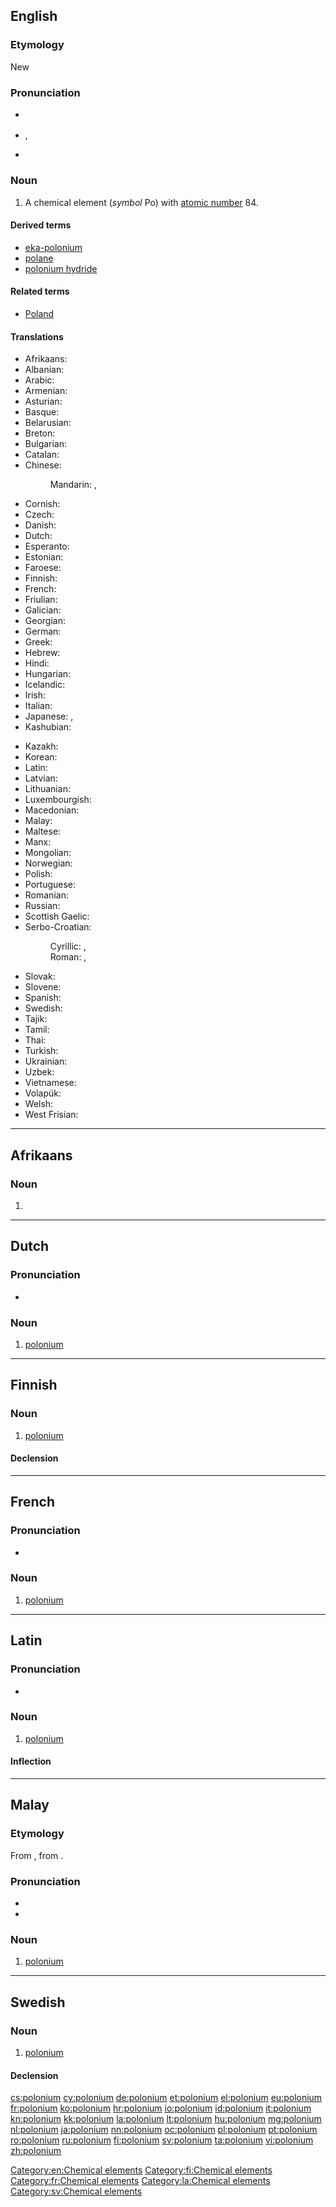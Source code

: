 {{also|Polonium}}
==English==

{{elements|Po|bismuth|Bi|astatine|At}}

===Etymology===
New {{etyl|la|en}} {{term|Polonia||Poland|lang=la}}

===Pronunciation===
* {{a|RP}} {{IPA|/pəˈləʊniəm/}}
* {{a|US}} {{enPR|pəlōʹnēəm}}, {{IPA|/pəˈloʊniəm/}}
* {{rhymes|əʊniəm}}

===Noun===
{{en-noun|-}}
{{wikipedia}}

# A chemical element (''symbol'' Po) with [[atomic number]] 84.

====Derived terms====
* [[eka-polonium]]
* [[polane]]
* [[polonium hydride]]

====Related terms====
* [[Poland]]<!--after which polonium is named-->

====Translations====
{{trans-top|chemical element}}
* Afrikaans: {{t|af|polonium}}
* Albanian: {{t|sq|polonium}}
* Arabic: {{t|ar|بولونيوم|tr=bulúnyum|m}}
* Armenian: {{t|hy|պոլոնիում|tr=polonium}}
* Asturian: {{t|ast|poloniu|m}}
* Basque: {{t|eu|polonioa}}
* Belarusian: {{t|be|палонiй|tr=palónij|m}}
* Breton: {{t|br|poloniom}}
* Bulgarian: {{t|bg|полоний|m|tr=polónij}}
* Catalan: {{t|ca|poloni|m}}
* Chinese:
*: Mandarin: {{t+|cmn|釙|sc=Hani}}, {{t+|cmn|钋|tr=pō|sc=Hani}}
* Cornish: {{t|kw|polonyum}}
* Czech: {{t+|cs|polonium}}
* Danish: {{t|da|polonium}}
* Dutch: {{t+|nl|polonium|n}}
* Esperanto: {{t|eo|polonio}}
* Estonian: {{t|et|poloonium}}
* Faroese: {{t|fo|polonium}}
* Finnish: {{t+|fi|polonium}}
* French: {{t+|fr|polonium|m}}
* Friulian: {{t|fur|poloni}}
* Galician: {{t+|gl|polonio|m}}
* Georgian: {{t|ka|პოლონიუმი|tr=poloniumi}}
* German: {{t+|de|Polonium|n}}
* Greek: {{t+|el|πολώνιο|n|tr=polónio}}
* Hebrew: {{t+|he|פולוניום|tr=polonyum}}
* Hindi: {{t|hi|तोयातु|tr=toyaatu|sc=Deva}}
* Hungarian: {{t+|hu|polónium}}
* Icelandic: {{t+|is|pólon}}
* Irish: {{t|ga|polóiniam}}
* Italian: {{t+|it|polonio|m}}
* Japanese: {{t+|ja|ポロニウム|tr=poroniumu}}, {{t|ja|釙|sc=Jpan}}
* Kashubian: {{t|csb|pòlón}}
{{trans-mid}}
* Kazakh: {{t|kk|полоний|tr=polonii|sc=Cyrl}}
* Korean: {{t+|ko|폴로늄|tr=pollonyum}}
* Latin: {{t+|la|polonium}}
* Latvian: {{t|lv|polonijs}}
* Lithuanian: {{t+|lt|polonis}}
* Luxembourgish: {{t|lb|Polonium}}
* Macedonian: {{t|mk|полониум|tr=polónium|m}}
* Malay: {{t|ms|polonium}}
* Maltese: {{t|mt|polonju}}
* Manx: {{t|gv|polonium}}
* Mongolian: {{t|mn|полони|tr=poloni}}
* Norwegian: {{t|no|polonium}}
* Polish: {{t+|pl|polon|m}}
* Portuguese: {{t+|pt|polónio|m}}
* Romanian: {{t+|ro|poloniu|n}}
* Russian: {{t+|ru|полоний|m|tr=polónij}}
* Scottish Gaelic: {{t|gd|polòiniam}}
* Serbo-Croatian:
*: Cyrillic: {{t|sh|полониjум|m}}, {{t|sh|полониj|m}}
*: Roman: {{t|sh|polonijum|m}}, {{t+|sh|polonij|m}}
* Slovak: {{t|sk|polonium}}
* Slovene: {{t+|sl|polonij}}
* Spanish: {{t+|es|polonio|m}}
* Swedish: {{t+|sv|polonium|n}}
* Tajik: {{t|tg|poloni'}}
* Tamil: {{t|ta|அனலியம்|tr=analiyam}}
* Thai: {{t|th|พอโลเนียม|tr=pholōniam}}
* Turkish: {{t+|tr|polonyum}}
* Ukrainian: {{t|uk|полонiй|tr=polónij|m}}
* Uzbek: {{t|uz|полоний|tr=poloniy|sc=Cyrl}}
* Vietnamese: {{t|vi|poloni}}
* Volapük: {{t+|vo|polonin}}
* Welsh: {{t+|cy|poloniwm}}
* West Frisian: {{t|fy|polonium}}
{{trans-bottom}}

[[Category:en:Chemical elements]]

----

==Afrikaans==
{{elements|Po|bismut|Bi|astaat|At|lang=af}}

===Noun===
{{af-noun|-}}

# {{l|en|polonium}}

----

==Dutch==
{{wikipedia|lang=nl}}
{{elements|Po|bismut|Bi|astaat|At|lang=nl}}

===Pronunciation===
* {{audio|Nl-polonium.ogg|Audio|lang=nl}}

===Noun===
{{nl-noun|n|-|-}}

# [[#English|polonium]]

----

==Finnish==
{{wikipedia|lang=fi}}

===Noun===
{{fi-noun}}

# [[#English|polonium]]

====Declension====
{{fi-decl-risti|polonium|||a|i=0}}

[[Category:fi:Chemical elements]]

----

==French==
{{wikipedia|lang=fr}}

===Pronunciation===
* {{IPA|lang=fr|/pɔ.lɔ.njɔm/ }}

===Noun===
{{fr-noun|m|-}}

# [[#English|polonium]]

[[Category:fr:Chemical elements]]

----

==Latin==
{{wikipedia|lang=la}}

===Pronunciation===
* {{la-pronunc|polōnium}}

===Noun===
{{la-noun|polōnium|polonii|polōniī|n|second}}

# [[#English|polonium]]

====Inflection====
{{la-decl-2nd-N|polōni}}

[[Category:la:Chemical elements]]

----

==Malay==
{{wikipedia|lang=ms}}
{{elements|Po|timah wurung|Bi|astatin|At|lang=ms}}

===Etymology===
From {{etyl|en|ms}} {{term|polonium|lang=en}}, from {{etyl|la|ms}} {{term|Polonia|lang=la}}.

===Pronunciation===
* {{IPA|[poloniom]|[poloniəm]|[pəloniəm]|lang=ms}}
* {{rhymes|iom|jom|om|lang=ms}}

===Noun===
{{head|ms|noun}}

# [[#English|polonium]] {{gloss|chemical element}}

----

==Swedish==
{{wikipedia|lang=sv}}

===Noun===
{{sv-noun|n|-}}

# [[#English|polonium]]

====Declension====
{{sv-noun-unc-irreg-n|2=poloniumet}}

[[Category:sv:Chemical elements]]

[[cs:polonium]]
[[cy:polonium]]
[[de:polonium]]
[[et:polonium]]
[[el:polonium]]
[[eu:polonium]]
[[fr:polonium]]
[[ko:polonium]]
[[hr:polonium]]
[[io:polonium]]
[[id:polonium]]
[[it:polonium]]
[[kn:polonium]]
[[kk:polonium]]
[[la:polonium]]
[[lt:polonium]]
[[hu:polonium]]
[[mg:polonium]]
[[nl:polonium]]
[[ja:polonium]]
[[nn:polonium]]
[[oc:polonium]]
[[pl:polonium]]
[[pt:polonium]]
[[ro:polonium]]
[[ru:polonium]]
[[fi:polonium]]
[[sv:polonium]]
[[ta:polonium]]
[[vi:polonium]]
[[zh:polonium]]